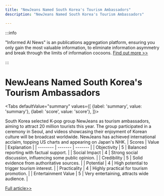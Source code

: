 ```yaml
---
title: "NewJeans Named South Korea's Tourism Ambassadors"
description: "NewJeans Named South Korea's Tourism Ambassadors"

---
```



:::info

"Informed AI News" is an publications aggregation platform, ensuring you only gain the most valuable information, to eliminate information asymmetry and break through the limits of information cocoons.  [Find out more >>](/)

:::

# NewJeans Named South Korea's Tourism Ambassadors


<Tabs
	defaultValue="summary"
	values={[
	{label: 'summary', value: 'summary'},
	{label: 'score', value: 'score'},
]}>
<TabItem value="summary">


South Korea selected K-pop group NewJeans as tourism ambassadors, aiming to attract 20 million tourists this year. The group participated in a ceremony in Seoul, and videos showcasing their enjoyment of Korean culture will be broadcast worldwide. NewJeans has achieved international acclaim, topping US charts and appearing on Japan's NHK.
</TabItem>
<TabItem value="score">
	| Scores     | Value   | Explanation |
	| -------- | ------- | ------- |
	| Objectivity  | 5    | Balanced reporting with factual support.    |
	| Social Impact | 4     | Strong social discussion, influencing some public opinion.    |
	| Credibility    | 5    | Solid evidence from authoritative sources.    |
	| Potential    | 4    | High potential to trigger tourism interest.    |
	| Practicality    | 4    | Highly practical for tourism promotion.    |
	| Entertainment Value    | 5    | Very entertaining, attracts wide audience.    |
</TabItem>
</Tabs>

[Full article>>](https://www3.nhk.or.jp/nhkworld/en/news/20240711_18/)
